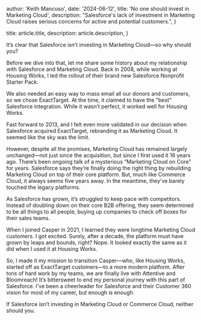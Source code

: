 
  author: 'Keith Mancuso',
  date: '2024-06-12',
  title: 'No one should invest in Marketing Cloud',
  description:
    "Salesforce's lack of investment in Marketing Cloud raises serious concerns for active and potential customers.",
}

  title: article.title,
  description: article.description,
}


It’s clear that Salesforce isn’t investing in Marketing Cloud—so why should you?

Before we dive into that, let me share some history about my relationship with Salesforce and Marketing Cloud. Back in 2008, while working at Housing Works, I led the rollout of their brand new Salesforce Nonprofit Starter Pack.

We also needed an easy way to mass email all our donors and customers, so we chose ExactTarget. At the time, it claimed to have the "best" Salesforce integration. While it wasn’t perfect, it worked well for Housing Works.

Fast forward to 2013, and I felt even more validated in our decision when Salesforce acquired ExactTarget, rebranding it as Marketing Cloud. It seemed like the sky was the limit.

However, despite all the promises, Marketing Cloud has remained largely unchanged—not just since the acquisition, but since I first used it 16 years ago. There’s been ongoing talk of a mysterious “Marketing Cloud on Core” for years. Salesforce says they’re finally doing the right thing by rebuilding Marketing Cloud on top of their core platform. But, much like Commerce Cloud, it always seems five years away. In the meantime, they’ve barely touched the legacy platforms.

As Salesforce has grown, it’s struggled to keep pace with competitors. Instead of doubling down on their core B2B offering, they seem determined to be all things to all people, buying up companies to check off boxes for their sales teams.

When I joined Casper in 2021, I learned they were longtime Marketing Cloud customers. I got excited. Surely, after a decade, the platform must have grown by leaps and bounds, right? Nope. It looked exactly the same as it did when I used it at Housing Works.

So, I made it my mission to transition Casper—who, like Housing Works, started off as ExactTarget customers—to a more modern platform. After tons of hard work by my teams, we are finally live with Attentive and Bloomreach! It’s bittersweet to end my personal journey with this part of Salesforce. I've been a cheerleader for Salesforce and their Customer 360 vision for most of my career, but enough is enough.

If Salesforce isn’t investing in Marketing Cloud or Commerce Cloud, neither should you.
